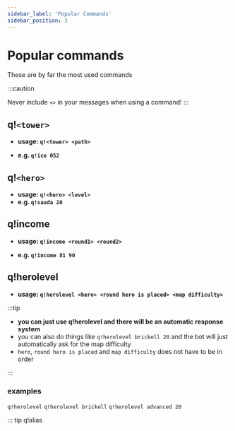 ```yaml
---
sidebar_label: 'Popular Commands'
sidebar_position: 3
---
```


# Popular commands

These are by far the most used commands

:::caution

Never include `<>` in your messages when using a command!
:::

## q!`<tower>`

-   **usage: `q!<tower> <path>`**

-   **e.g. `q!ice 052`**

## q!`<hero>`

-   **usage: `q!<hero> <level>`**
-   **e.g. `q!sauda 20`**

## q!income

-   **usage: `q!income <round1> <round2>`**

-   **e.g. `q!income 81 90`**

## q!herolevel

-   **usage: `q!herolevel <hero> <round hero is placed> <map difficulty>`**

:::tip

-   **you can just use q!herolevel and there will be an automatic response system**
-   you can also do things like `q!herolevel brickell 20` and the bot will just automatically ask for the map difficulty
-   `hero`, `round hero is placed` and `map difficulty` does not have to be in order

:::

### examples

`q!herolevel`
`q!herolevel brickell`
`q!herolevel advanced 20`

::: tip q!alias
